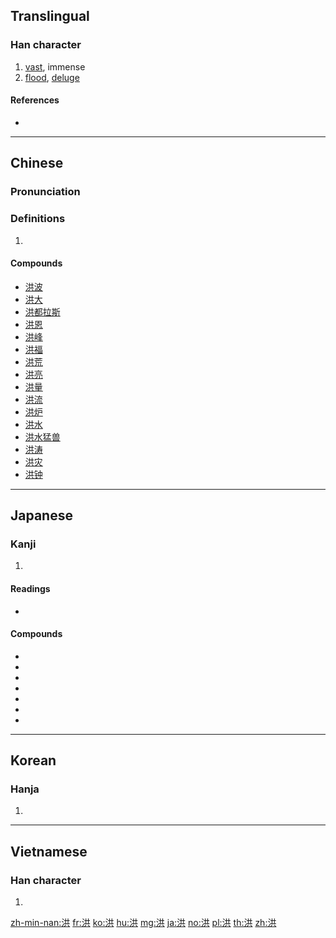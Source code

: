 {{also|洚}}
==Translingual==

===Han character===
{{Han char|rn=85|rad=水|as=06|sn=9|four=34181|canj=ETC}}

# [[vast]], immense
# [[flood]], [[deluge]]

====References====
* {{Han ref|kx=0621.210|dkj=17402|dj=1017.130|hdz=31602.040|uh=6D2A|ud=27946|bh=AC78|bd=44152}}

----

==Chinese==
{{zh-forms}}

===Pronunciation===
{{zh-pron
|m=hóng
|c=hung4
|h=pfs=
|md=
|mn=
|w=
|mc=y
|oc=y
|cat=
}}

===Definitions===
{{zh-hanzi}}

# {{rfdef|lang=zh}}

====Compounds====
* [[洪波]]
* [[洪大]]
* [[洪都拉斯]]
* [[洪恩]]
* [[洪峰]]
* [[洪福]]
* [[洪荒]]
* [[洪亮]]
* [[洪量]]
* [[洪流]]
* [[洪炉]]
* [[洪水]]
* [[洪水猛兽]]
* [[洪涛]]
* [[洪灾]]
* [[洪钟]]

----

==Japanese==

===Kanji===
{{ja-kanji|grade=c|rs=水06}}

# {{defn|lang=ja|sort=水06}}

====Readings====
* {{ja-readings|goon=[[ぐ]] (gu) {{non-joyo-reading}}|kanon=[[こう]] (kō)|kun=[[おおみず]] (ōmizu)}}

====Compounds====
* {{ja-r|洪牙利|^ハンガリー}}
* {{ja-r|洪水|こうずい}}
* {{ja-r|洪積}}
* {{ja-r|洪積世}}
* {{ja-r|洪積層}}
* {{ja-r|洪大}}
* {{ja-r|日洪親善}}

----

==Korean==

===Hanja===
{{ko-hanja|hangeul=홍|eumhun=|rv=hong|mr=hong|y=hong}}

# {{defn|lang=ko|sort=水06}}

----

==Vietnamese==

===Han character===
{{vi-hantu|[[hồng]], [[hòng]]|rs=水06}}

# {{defn|lang=vi|sort=水06}}

[[zh-min-nan:洪]]
[[fr:洪]]
[[ko:洪]]
[[hu:洪]]
[[mg:洪]]
[[ja:洪]]
[[no:洪]]
[[pl:洪]]
[[th:洪]]
[[zh:洪]]